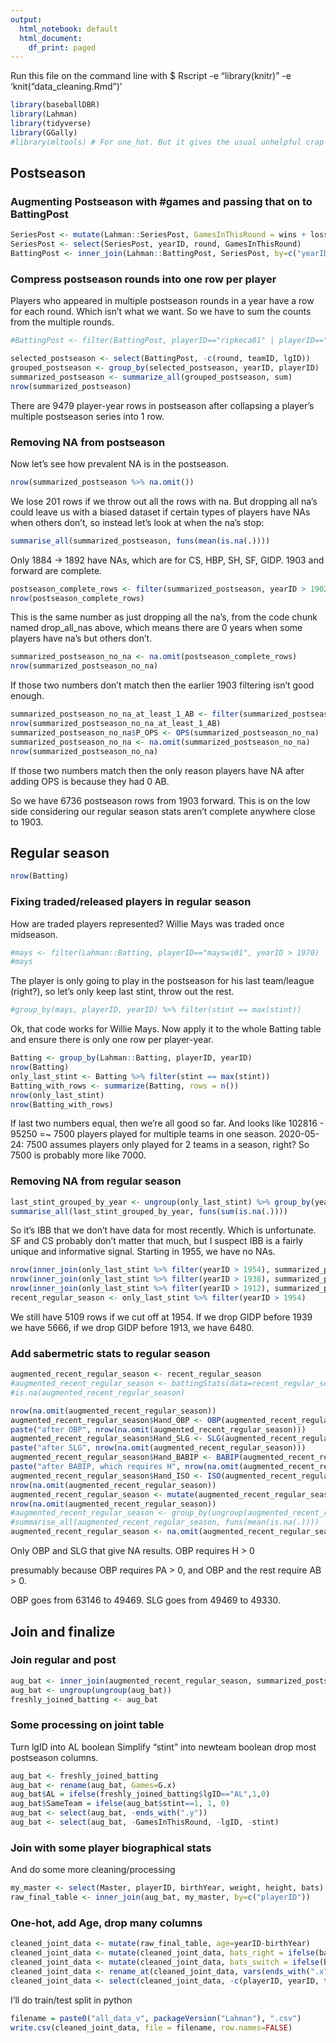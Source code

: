 ```yaml
---
output:
  html_notebook: default
  html_document:
    df_print: paged
---
```


Run this file on the command line with
$ Rscript -e "library(knitr)" -e 'knit("data_cleaning.Rmd")'

```r
library(baseballDBR)
library(Lahman)
library(tidyverse)
library(GGally)
#library(mltools) # For one_hot. But it gives the usual unhelpful crap R error message
```

## Postseason

### Augmenting Postseason with #games and passing that on to BattingPost

```r
SeriesPost <- mutate(Lahman::SeriesPost, GamesInThisRound = wins + losses + ties)
SeriesPost <- select(SeriesPost, yearID, round, GamesInThisRound)
BattingPost <- inner_join(Lahman::BattingPost, SeriesPost, by=c("yearID", "round"))
```

### Compress postseason rounds into one row per player

Players who appeared in multiple postseason rounds in a year have a row for each round. Which isn't what we want. So we have to sum the counts from the multiple rounds.
```r
#BattingPost <- filter(BattingPost, playerID=="ripkeca01" | playerID=="anderbr01")

selected_postseason <- select(BattingPost, -c(round, teamID, lgID))
grouped_postseason <- group_by(selected_postseason, yearID, playerID)
summarized_postseason <- summarize_all(grouped_postseason, sum)
nrow(summarized_postseason)
```
There are 9479 player-year rows in postseason after collapsing a player's multiple postseason series into 1 row.

### Removing NA from postseason

Now let's see how prevalent NA is in the postseason.

```r
nrow(summarized_postseason %>% na.omit())
```
We lose 201 rows if we throw out all the rows with na. But dropping all na's could leave us with a biased dataset if certain types of players have NAs when others don't, so instead let's look at when the na's stop:

```r
summarise_all(summarized_postseason, funs(mean(is.na(.))))
```

Only 1884 -> 1892 have NAs, which are for CS, HBP, SH, SF, GIDP. 1903 and forward are complete.

```r
postseason_complete_rows <- filter(summarized_postseason, yearID > 1902)
nrow(postseason_complete_rows)
```

This is the same number as just dropping all the na's, from the code chunk named drop_all_nas above, which means there are 0 years when some players have na's but others don't.

```r
summarized_postseason_no_na <- na.omit(postseason_complete_rows)
nrow(summarized_postseason_no_na)
```

If those two numbers don't match then the earlier 1903 filtering isn't good enough.

```r
summarized_postseason_no_na_at_least_1_AB <- filter(summarized_postseason_no_na, AB > 0)
nrow(summarized_postseason_no_na_at_least_1_AB)
summarized_postseason_no_na$P_OPS <- OPS(summarized_postseason_no_na)
summarized_postseason_no_na <- na.omit(summarized_postseason_no_na)
nrow(summarized_postseason_no_na)
```

If those two numbers match then the only reason players have NA after adding OPS is because they had 0 AB.

So we have 6736 postseason rows from 1903 forward. This is on the low side considering our regular season stats aren't complete anywhere close to 1903.


## Regular season

```r
nrow(Batting)
```

### Fixing traded/released players in regular season

How are traded players represented? Willie Mays was traded once midseason.
```r
#mays <- filter(Lahman::Batting, playerID=="mayswi01", yearID > 1970)
#mays
```

The player is only going to play in the postseason for his last team/league (right?), so let's only keep last stint, throw out the rest.

```r
#group_by(mays, playerID, yearID) %>% filter(stint == max(stint))
```

Ok, that code works for Willie Mays. Now apply it to the whole Batting table and ensure there is only one row per player-year.
```r
Batting <- group_by(Lahman::Batting, playerID, yearID)
nrow(Batting)
only_last_stint <- Batting %>% filter(stint == max(stint))
Batting_with_rows <- summarize(Batting, rows = n())
nrow(only_last_stint)
nrow(Batting_with_rows)
```

If last two numbers equal, then we're all good so far. And looks like 102816 - 95250 =~ 7500 players played for multiple teams in one season. 2020-05-24: 7500 assumes players only played for 2 teams in a season, right? So 7500 is probably more like 7000.

### Removing NA from regular season

```r
last_stint_grouped_by_year <- ungroup(only_last_stint) %>% group_by(yearID)
summarise_all(last_stint_grouped_by_year, funs(sum(is.na(.))))
```

So it's IBB that we don't have data for most recently. Which is unfortunate. SF and CS probably don't matter that much, but I suspect IBB is a fairly unique and informative signal. Starting in 1955, we have no NAs.

```r
nrow(inner_join(only_last_stint %>% filter(yearID > 1954), summarized_postseason_no_na, by=c("playerID", "yearID")))
nrow(inner_join(only_last_stint %>% filter(yearID > 1938), summarized_postseason_no_na, by=c("playerID", "yearID")))
nrow(inner_join(only_last_stint %>% filter(yearID > 1912), summarized_postseason_no_na, by=c("playerID", "yearID")))
recent_regular_season <- only_last_stint %>% filter(yearID > 1954)
```
We still have 5109 rows if we cut off at 1954. If we drop GIDP before 1939 we have 5666, if we drop GIDP before 1913, we have 6480.

### Add sabermetric stats to regular season

```r
augmented_recent_regular_season <- recent_regular_season
#augmented_recent_regular_season <- battingStats(data=recent_regular_season)
#is.na(augmented_recent_regular_season)
```


```r
nrow(na.omit(augmented_recent_regular_season))
augmented_recent_regular_season$Hand_OBP <- OBP(augmented_recent_regular_season)
paste("after OBP", nrow(na.omit(augmented_recent_regular_season)))
augmented_recent_regular_season$Hand_SLG <- SLG(augmented_recent_regular_season)
paste("after SLG", nrow(na.omit(augmented_recent_regular_season)))
augmented_recent_regular_season$Hand_BABIP <- BABIP(augmented_recent_regular_season)
paste("after BABIP, which requires H", nrow(na.omit(augmented_recent_regular_season)))
augmented_recent_regular_season$Hand_ISO <- ISO(augmented_recent_regular_season)
nrow(na.omit(augmented_recent_regular_season))
augmented_recent_regular_season <- mutate(augmented_recent_regular_season, Hand_SBPerG = SB / G)
nrow(na.omit(augmented_recent_regular_season))
#augmented_recent_regular_season <- group_by(ungroup(augmented_recent_regular_season), yearID)
#summarise_all(augmented_recent_regular_season, funs(mean(is.na(.))))
augmented_recent_regular_season <- na.omit(augmented_recent_regular_season)
```
Only OBP and SLG that give NA results.
OBP requires H > 0

presumably because OBP requires PA > 0, and OBP and the rest require AB > 0.

OBP goes from 63146 to 49469.
SLG goes from 49469 to 49330.

## Join and finalize

### Join regular and post

```r
aug_bat <- inner_join(augmented_recent_regular_season, summarized_postseason_no_na, by=c("playerID", "yearID"))
aug_bat <- ungroup(ungroup(aug_bat))
freshly_joined_batting <- aug_bat
```

### Some processing on joint table

Turn lgID into AL boolean
Simplify "stint" into newteam boolean
drop most postseason columns.

```r
aug_bat <- freshly_joined_batting
aug_bat <- rename(aug_bat, Games=G.x)
aug_bat$AL = ifelse(freshly_joined_batting$lgID=="AL",1,0)
aug_bat$SameTeam = ifelse(aug_bat$stint==1, 1, 0)
aug_bat <- select(aug_bat, -ends_with(".y"))
aug_bat <- select(aug_bat, -GamesInThisRound, -lgID, -stint)
```

### Join with some player biographical stats

And do some more cleaning/processing

```r
my_master <- select(Master, playerID, birthYear, weight, height, bats)
raw_final_table <- inner_join(aug_bat, my_master, by=c("playerID"))
```


### One-hot, add Age, drop many columns

```r
cleaned_joint_data <- mutate(raw_final_table, age=yearID-birthYear)
cleaned_joint_data <- mutate(cleaned_joint_data, bats_right = ifelse(bats=='R', 1, 0))
cleaned_joint_data <- mutate(cleaned_joint_data, bats_switch = ifelse(bats=='B', 1, 0))
cleaned_joint_data <- rename_at(cleaned_joint_data, vars(ends_with(".x")), funs(substr(., 1, nchar(.) - 2))) # I hate R
cleaned_joint_data <- select(cleaned_joint_data, -c(playerID, yearID, teamID, birthYear, bats))
```

I'll do train/test split in python

```r
filename = paste0("all_data_v", packageVersion("Lahman"), ".csv")
write.csv(cleaned_joint_data, file = filename, row.names=FALSE)
```
